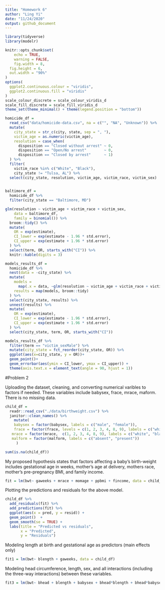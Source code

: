 ```yaml
---
title: "Homework 6"
author: "Ling Yi"
date: "11/24/2020"
output: github_document
---
```



```r
library(tidyverse)
library(modelr)

knitr::opts_chunk$set(
	echo = TRUE,
	warning = FALSE,
	fig.width = 8, 
  fig.height = 6,
  out.width = "90%"
)
options(
  ggplot2.continuous.colour = "viridis",
  ggplot2.continuous.fill = "viridis"
)
scale_colour_discrete = scale_colour_viridis_d
scale_fill_discrete = scale_fill_viridis_d
theme_set(theme_minimal() + theme(legend.position = "bottom"))
```

```r
homicide_df = 
  read_csv("data/homicide-data.csv", na = c("", "NA", "Unknown")) %>% 
  mutate(
    city_state = str_c(city, state, sep = ", "),
    victim_age = as.numeric(victim_age),
    resolution = case_when(
      disposition == "Closed without arrest" ~ 0,
      disposition == "Open/No arrest"        ~ 0,
      disposition == "Closed by arrest"      ~ 1)
  ) %>% 
  filter(
    victim_race %in% c("White", "Black"),
    city_state != "Tulsa, AL") %>% 
  select(city_state, resolution, victim_age, victim_race, victim_sex)
  
```

```r
baltimore_df =
  homicide_df %>% 
  filter(city_state == "Baltimore, MD")

glm(resolution ~ victim_age + victim_race + victim_sex, 
    data = baltimore_df,
    family = binomial()) %>% 
  broom::tidy() %>% 
  mutate(
    OR = exp(estimate),
    CI_lower = exp(estimate - 1.96 * std.error),
    CI_upper = exp(estimate + 1.96 * std.error)
  ) %>% 
  select(term, OR, starts_with("CI")) %>% 
  knitr::kable(digits = 3)
```

```r
models_results_df = 
  homicide_df %>% 
  nest(data = -city_state) %>% 
  mutate(
    models = 
      map(.x = data, ~glm(resolution ~ victim_age + victim_race + victim_sex, data = .x, family = binomial())),
    results = map(models, broom::tidy)
  ) %>% 
  select(city_state, results) %>% 
  unnest(results) %>% 
  mutate(
    OR = exp(estimate),
    CI_lower = exp(estimate - 1.96 * std.error),
    CI_upper = exp(estimate + 1.96 * std.error)
  ) %>% 
  select(city_state, term, OR, starts_with("CI")) 
```

```r
models_results_df %>% 
  filter(term == "victim_sexMale") %>% 
  mutate(city_state = fct_reorder(city_state, OR)) %>% 
  ggplot(aes(x=city_state, y = OR))+
  geom_point()+
  geom_errorbar(aes(ymin = CI_lower, ymax = CI_upper)) +
  theme(axis.text.x = element_text(angle = 90, hjust = 1))

```

#Problem 2

Uploading the dataset, cleaning, and converting numerical varibles to factors if needed. These variables include babysex, frace, mrace, maform. There is no missing data. 

```r
child_df = 
  readr::read_csv("./data/birthweight.csv") %>%
  janitor::clean_names() %>%
    mutate(
    babysex = factor(babysex, labels = c("male", "female")),
    frace = factor(frace, levels = c(1, 2, 3, 4, 8, 9), labels = c("white", "black", "asian"," puerto_rican", "other", "unknown")),
   mrace = factor(mrace,  c(1, 2, 3, 4, 8, 9), labels = c("white", "black", "asian"," puerto rican", "other", "unknown")),
   malform = factor(malform, labels = c("absent", "present"))
     )

sum(is.na(child_df))
```


My proposed hypothesis states that factors affecting a baby's birth-weight includes gestational age in weeks, mother's age at delivery, mothers race, mother's pre-pregnancy BMI, and family income. 

```r
fit = lm(bwt~ gaweeks + mrace + momage + ppbmi + fincome, data = child_df)

```

Plotting the predictions and residuals for the above model. 

```r
child_df %>%
  add_residuals(fit) %>%
  add_predictions(fit) %>%
  ggplot(aes(x = pred, y = resid)) + 
  geom_point()  + 
  geom_smooth(se = TRUE) + 
  labs(title = "Predicted vs residuals", 
       x = "Predicted", 
       y = "Residuals")
```

Modeling length at birth and gestational age as predictors (main effects only)

```r
fit1 = lm(bwt~ blength + gaweeks, data = child_df)
```

Modeling head circumference, length, sex, and all interactions (including the three-way interactions) between these variables. 

```r
fit3 = lm(bwt~ bhead + blength + babysex + bhead*blength + bhead*babysex + blength*babysex + bhead*blength*babysex , data = child_df)
```

